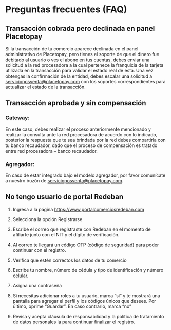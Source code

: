 


<HeroPattern />


# Preguntas frecuentes (FAQ)

## Transacción cobrada pero declinada en panel Placetopay
Si la transacción de tu comercio aparece declinada en el panel administrativo de Placetopay, pero tienes el soporte de que el dinero fue debitado al usuario o ves el abono en tus cuentas, debes enviar una solicitud a la red procesadora a la cual pertenece la franquicia de la tarjeta utilizada en la transacción para validar el estado real de esta. Una vez obtengas la confirmación de la entidad, debes escalar una solicitud a servicioposventa@placetopay.com con los soportes correspondientes para actualizar el estado de la transacción.

## Transacción aprobada y sin compensación 

### Gateway:

En este caso, debes realizar el proceso anteriormente mencionado y realizar la consulta ante la red procesadora de acuerdo con lo indicado, posterior la respuesta que te sea brindada por la red debes compartirla con tu banco recaudador, dado que el proceso de compensación es tratado entre red procesadora – banco recaudador.

### Agregador:
En caso de estar integrado bajo el modelo agregador, por favor comunícate a nuestro buzón de servicioposventa@placetopay.com.

## No tengo usuario de portal Redeban

1.	Ingresa a la página https://www.portalcomerciosredeban.com

2.	Selecciona la opción Registrarse

<CenteredContainer>
    <ImageZoom
      src="/login_rd.webp"
      alt="login_rd"
      className="w-full h-auto shadow rounded-md my-0 transition-transform duration-300 ease-in-out cursor-pointer hover:scale-110 focus:scale-110" 
    />
</CenteredContainer>

3. Escribe el correo que registraste con Redeban en el momento de afiliarte junto con el NIT y el dígito de verificación. 

<CenteredContainer>
    <ImageZoom
      src="/user_rd.webp"
      alt="user_rd"
      className="w-full h-auto shadow rounded-md my-0 transition-transform duration-300 ease-in-out cursor-pointer hover:scale-110 focus:scale-110" 
    />
</CenteredContainer>

4. Al correo te llegará un código OTP (código de seguridad) para poder continuar con el registro.

<CenteredContainer>
    <ImageZoom
      src="/otp_rd.webp"
      alt="otp_rd"
      className="w-full h-auto shadow rounded-md my-0 transition-transform duration-300 ease-in-out cursor-pointer hover:scale-110 focus:scale-110" 
    />
</CenteredContainer>

5. Verifica que estén correctos los datos de tu comercio

6. Escribe tu nombre, número de cédula y tipo de identificación y número celular.

<CenteredContainer>
    <ImageZoom
      src="/form_rd.webp"
      alt="form_rd"
      className="w-full h-auto shadow rounded-md my-0 transition-transform duration-300 ease-in-out cursor-pointer hover:scale-110 focus:scale-110" 
    />
</CenteredContainer>

7.	Asigna una contraseña

8.	Si necesitas adicionar roles a tu usuario, marca “sí” y te mostrará una pantalla para agregar el perfil y los códigos únicos que desees. Por último, oprime “Guardar”. En caso contrario, marca “no”

<CenteredContainer>
    <ImageZoom
      src="/password_rd.webp"
      alt="password_rd"
      className="w-full h-auto shadow rounded-md my-0 transition-transform duration-300 ease-in-out cursor-pointer hover:scale-110 focus:scale-110" 
    />
</CenteredContainer>

9.	Revisa y acepta cláusula de responsabilidad y la política de tratamiento de datos personales la para continuar finalizar el registro.

<CenteredContainer>
    <ImageZoom
      src="/termines_rd.webp"
      alt="termines_rd"
      className="w-full h-auto shadow rounded-md my-0 transition-transform duration-300 ease-in-out cursor-pointer hover:scale-110 focus:scale-110" 
    />
</CenteredContainer>
